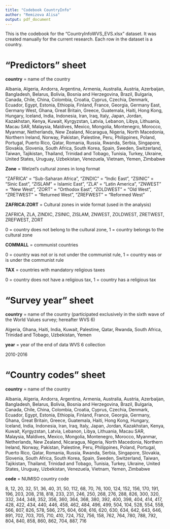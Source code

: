 ```yaml
---
title: "Codebook CountryInfo"
author: "Remizova Alisa"
output: pdf_document
---
```


This is the codebook for the "CountryInfoWVS_EVS.xlsx" dataset. It was created manually for the current research. Each row in the dataset is a country. 

# "Predictors" sheet

**country** = name of the country

Albania, Algeria, Andorra, Argentina, Armenia, Australia, Austria, Azerbaijan, Bangladesh, Belarus, Bolivia, Bosnia and Herzegovina, Brazil, Bulgaria, Canada, Chile, China, Colombia, Croatia, Cyprus, Czechia, Denmark, Ecuador, Egypt, Estonia, Ethiopia, Finland, France, Georgia, Germany East, Germany West, Ghana, Great Britain, Greece, Guatemala, Haiti, Hong Kong, Hungary, Iceland, India, Indonesia, Iran, Iraq, Italy, Japan, Jordan, Kazakhstan, Kenya, Kuwait, Kyrgyzstan, Latvia, Lebanon, Libya, Lithuania, Macau SAR, Malaysia, Maldives, Mexico, Mongolia, Montenegro, Morocco, Myanmar, Netherlands, New Zealand, Nicaragua, Nigeria, North Macedonia, Northern Ireland, Norway, Pakistan, Palestine, Peru, Philippines, Poland, Portugal, Puerto Rico, Qatar, Romania, Russia, Rwanda, Serbia, Singapore, Slovakia, Slovenia, South Africa, South Korea, Spain, Sweden, Switzerland, Taiwan, Tajikistan, Thailand, Trinidad and Tobago, Tunisia, Turkey, Ukraine, United States, Uruguay, Uzbekistan, Venezuela, Vietnam, Yemen, Zimbabwe

**Zone** = Welzel's cultural zones in long format

"ZAFRICA" = "Sub-Saharan Africa", "ZINDIC" = "Indic East", "ZSINIC" = "Sinic East", "ZISLAM" = Islamic East", "ZLA" = "Latin America", "ZNWEST" = "New West", "ZORT" = "Orthodox East", 
"ZOLDWEST" = "Old West", "ZRETWEST" = "Returned West", "ZREFWEST" = "Reformed West"

**ZAFRICA:ZORT** = Cultural zones in wide format (used in the analysis) 

ZAFRICA, ZLA, ZINDIC,	ZSINIC, ZISLAM,	ZNWEST,	ZOLDWEST,	ZRETWEST,	ZREFWEST,	ZORT

0 = country does not belong to the cultural zone, 1 = country belongs to the cultural zone

**COMMALL** = communist countries

0 = country was not or is not under the communist rule, 1 = country was or is under the communist rule

**TAX** = countries with mandatory religious taxes

0 = country does not have a religious tax, 1 = country has a religious tax

# "Survey year" sheet

**country** = name of the country (participated exclusively in the sixth wave of the World Values survey; hereafter WVS 6)

Algeria, Ghana, Haiti, India, Kuwait, Palestine, Qatar, Rwanda, South Africa, Trinidad and Tobago, Uzbekistan, Yemen

**year** = year of the end of data WVS 6 collection

2010-2016

# "Country codes" sheet

**country** = name of the country

Albania, Algeria, Andorra, Argentina, Armenia, Australia, Austria, Azerbaijan, Bangladesh, Belarus, Bolivia, Bosnia and Herzegovina, Brazil, Bulgaria, Canada, Chile, China, Colombia, Croatia, Cyprus, Czechia, Denmark, Ecuador, Egypt, Estonia, Ethiopia, Finland, France, Georgia, Germany, Ghana, Great Britain, Greece, Guatemala, Haiti, Hong Kong, Hungary, Iceland, India, Indonesia, Iran, Iraq, Italy, Japan, Jordan, Kazakhstan, Kenya, Kuwait, Kyrgyzstan, Latvia, Lebanon, Libya, Lithuania, Macau SAR, Malaysia, Maldives, Mexico, Mongolia, Montenegro, Morocco, Myanmar, Netherlands, New Zealand, Nicaragua, Nigeria, North Macedonia, Northern Ireland, Norway, Pakistan, Palestine, Peru, Philippines, Poland, Portugal, Puerto Rico, Qatar, Romania, Russia, Rwanda, Serbia, Singapore, Slovakia, Slovenia, South Africa, South Korea, Spain, Sweden, Switzerland, Taiwan, Tajikistan, Thailand, Trinidad and Tobago, Tunisia, Turkey, Ukraine, United States, Uruguay, Uzbekistan, Venezuela, Vietnam, Yemen, Zimbabwe

**code** = NUMISO country code

8, 12, 20, 32, 51, 36, 40, 31, 50, 112, 68, 70, 76, 100, 124, 152, 156, 170, 191, 196, 203, 208, 218, 818, 233, 231, 246, 250, 268, 276, 288, 826, 300, 320, 332, 344, 348, 352, 356, 360, 364, 368, 380, 392, 400, 398, 404, 414, 417, 428, 422, 434, 440, 446, 458, 462, 484, 496, 499, 504, 104, 528, 554, 558, 566, 807, 826, 578, 586, 275, 604, 608, 616, 620, 630, 634, 642, 643, 646, 891, 702, 703, 705, 710, 410, 724, 752, 756, 158, 762, 764, 780, 788, 792, 804, 840, 858, 860, 862, 704, 887, 716 
